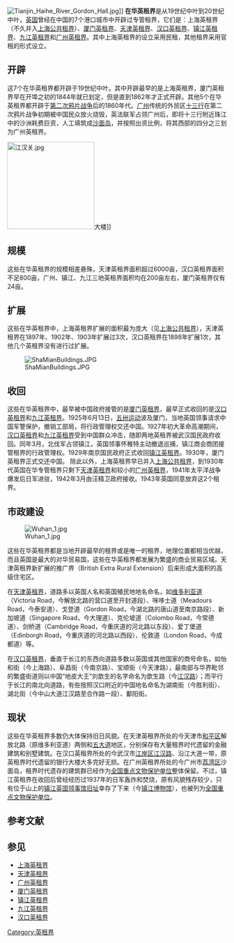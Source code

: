 [[File:Tianjin_Haihe_River_Gordon_Hall.jpg|thumb]]]]
'''在华英租界'''是从19世纪中叶到20世纪中叶，[[英国|英国]]曾经在中国的7个港口城市中开辟过专管租界，它们是：上海英租界（不久并入[[上海公共租界|上海公共租界]]）、[[厦门英租界|厦门英租界]]、[[天津英租界|天津英租界]]、[[汉口英租界|汉口英租界]]、[[镇江英租界|镇江英租界]]、[[九江英租界|九江英租界]]和[[广州英租界|广州英租界]]。其中上海英租界的设立采用民租，其他租界采用官租的形式设立。

== 开辟 ==
这7个在华英租界都开辟于19世纪中叶。其中开辟最早的是上海英租界，厦门英租界早在开埠之初的1844年就已划定，但是直到1862年才正式开辟。其他5个在华英租界都开辟于[[第二次鸦片战争|第二次鸦片战争]]后的1860年代。[[广州|广州]]传统的外贸区[[广州十三行|十三行]]在第二次鸦片战争初期被中国民众放火烧毁，英法联军占领广州后，即将十三行附近珠江中的沙洲耗费巨资，人工填筑成[[沙面岛|沙面岛]]，并按照出资比例，将其西部的四分之三划为广州英租界。

[[File:江汉关.jpg|200px]]大楼]]
== 规模 ==
这些在华英租界的规模相差悬殊，天津英租界面积超过6000亩，汉口英租界面积不足800亩，广州、镇江、九江三地英租界面积均在200亩左右，厦门英租界仅有24亩。

== 扩展 ==
这些在华英租界中，上海英租界扩展的面积最为庞大（见[[上海公共租界|上海公共租界]]），天津英租界在1897年、1902年、1903年扩展过3次，汉口英租界在1898年扩展1次，其他几个英租界没有进行过扩展。

[[File:ShaMianBuildings.JPG|right]]
== 收回 ==
这些在华英租界中，最早被中国政府接管的是[[厦门英租界|厦门英租界]]，最早正式收回的是[[汉口英租界|汉口英租界]]和[[九江英租界|九江英租界]]。1925年6月13日，[[五卅运动|五卅运动]]波及厦门，当地英国领事请求中国军警保护，撤销工部局，将行政管理权交还中国。1927年初大革命高潮期间，[[汉口英租界|汉口英租界]]和[[九江英租界|九江英租界]]受到中国群众冲击，随即两地英租界被武汉国民政府收回。同年3月，北伐军占领镇江，英国领事怀稚特主动撤退巡捕，镇江商会商团接管租界的行政管理权。1929年南京国民政府正式收回[[镇江英租界|镇江英租界]]。1930年，厦门英租界正式交还中国。
除此以外，上海英租界早已并入[[上海公共租界|上海公共租界]]，到1930年代英国在华专管租界只剩下[[天津英租界|天津英租界]]和较小的[[广州英租界|广州英租界]]，1941年太平洋战争爆发后日军进驻，1942年3月由汪精卫政府接收。1943年英国同意放弃这2个租界。

== 市政建设 ==
[[File:Wuhan_1.jpg|thumb]]

这些在华英租界都是当地开辟最早的租界或是唯一的租界，地理位置都相当优越，而且英国是最大的对华贸易国，这些在华英租界都发展为繁盛的商业贸易区域。天津英租界新扩展的推广界（British Extra Rural Extension）后来形成大面积的高级住宅区。

在[[天津英租界|天津英租界]]，道路多以英国人名和英国殖民地地名命名，如[[天津维多利亚道|维多利亚道]]（Victoria Road，今解放北路的营口道至开封道段）、咪哆士道（Meadours Road，今泰安道）、戈登道（Gordon Road，今湖北路的唐山道至南京路段）、新加坡道（Singapore Road，今大理道）、克伦坡道（Colombo Road，今常德道）、剑桥道（Cambridge Road，今重庆道的河北路以东段）、爱丁堡道（Edinborgh Road，今重庆道的河北路以西段）、伦敦道（London Road，今成都道）等。

在[[汉口英租界|汉口英租界]]，垂直于长江的东西向道路多数以英国或其他国家的商号命名，如怡和街（今上海路）、阜昌街（今南京路）、宝顺街（今天津路），最南部与华界毗邻的繁盛街道则以中国“地皮大王”刘歆生的名字命名为歆生路（今[[江汉路|江汉路]]）；而平行于长江的南北向道路，有些按照汉口附近的中国地名命名为湖南街（今胜利街）、湖北街（今中山大道江汉路至合作路一段）、鄱阳街。 

== 现状 ==
这些在华英租界多数仍大体保持旧日风貌。在天津英租界所处的今天津市[[和平区_(天津市)|和平区]]解放北路（原维多利亚道）两侧和[[五大道|五大道]]地区，分别保存有大量租界时代遗留的金融建筑和别墅建筑。在汉口英租界所处的今武汉市[[江岸区|江岸区]][[江汉路|江汉路]]、沿江大道一带，原英租界时代遗留的银行大楼大多完好无损。在广州英租界所处的今广州市[[荔湾区|荔湾区]]沙面岛，租界时代遗存的建筑群已经作为[[全国重点文物保护单位|全国重点文物保护单位]]整体保留。不过，镇江英租界在收回后曾经经历过1937年的日军轰炸和焚烧，原有风貌残存较少，只有位于山上的[[镇江英国领事馆旧址|镇江英国领事馆旧址]]幸存了下来（今[[镇江博物馆|镇江博物馆]]），也被列为[[全国重点文物保护单位|全国重点文物保护单位]]。

== 参考文献 ==
{{Reflist}}

== 参见 ==
{{Portal box|中国|英国|国际关系|历史}}
* [[上海英租界|上海英租界]]
* [[天津英租界|天津英租界]]
* [[广州英租界|广州英租界]]
* [[厦门英租界|厦门英租界]]
* [[镇江英租界|镇江英租界]]
* [[九江英租界|九江英租界]]
* [[汉口英租界|汉口英租界]]

[[Category:英租界|Category:英租界]]